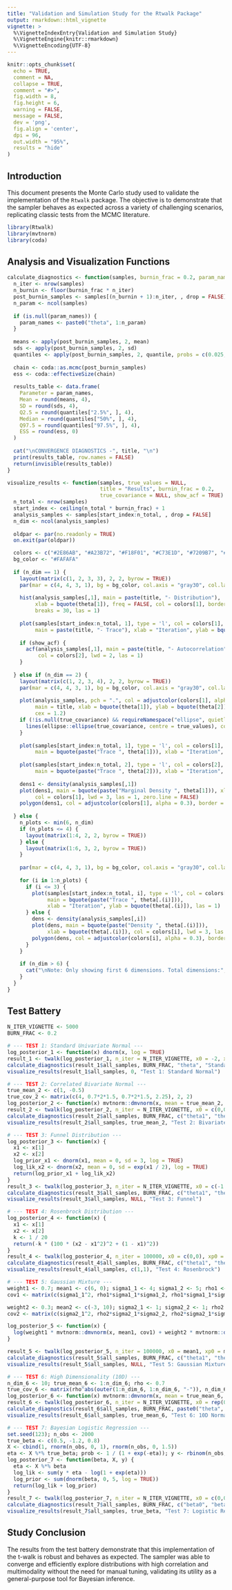 ---
title: "Validation and Simulation Study for the Rtwalk Package"
output: rmarkdown::html_vignette
vignette: >
  %\VignetteIndexEntry{Validation and Simulation Study}
  %\VignetteEngine{knitr::rmarkdown}
  %\VignetteEncoding{UTF-8}
---

```{r, include = FALSE}
knitr::opts_chunk$set(
  echo = TRUE, 
  comment = NA,   
  collapse = TRUE,
  comment = "#>",
  fig.width = 8,
  fig.height = 6,
  warning = FALSE,
  message = FALSE,
  dev = 'png',      
  fig.align = 'center', 
  dpi = 96,     
  out.width = "95%",
  results = "hide"
)
```

## Introduction

This document presents the Monte Carlo study used to validate the implementation of the `Rtwalk` package. The objective is to demonstrate that the sampler behaves as expected across a variety of challenging scenarios, replicating classic tests from the MCMC literature.

```{r setup, message=FALSE, warning=FALSE}
library(Rtwalk)
library(mvtnorm)
library(coda)
```

## Analysis and Visualization Functions

```{r analysis-functions}
calculate_diagnostics <- function(samples, burnin_frac = 0.2, param_names = NULL, title = "") {
  n_iter <- nrow(samples)
  n_burnin <- floor(burnin_frac * n_iter)
  post_burnin_samples <- samples[(n_burnin + 1):n_iter, , drop = FALSE]
  n_param <- ncol(samples)
  
  if (is.null(param_names)) {
    param_names <- paste0("theta", 1:n_param)
  }
  
  means <- apply(post_burnin_samples, 2, mean)
  sds <- apply(post_burnin_samples, 2, sd)
  quantiles <- apply(post_burnin_samples, 2, quantile, probs = c(0.025, 0.5, 0.975))
  
  chain <- coda::as.mcmc(post_burnin_samples)
  ess <- coda::effectiveSize(chain)
  
  results_table <- data.frame(
    Parameter = param_names, 
    Mean = round(means, 4), 
    SD = round(sds, 4),
    Q2.5 = round(quantiles["2.5%", ], 4), 
    Median = round(quantiles["50%", ], 4),
    Q97.5 = round(quantiles["97.5%", ], 4), 
    ESS = round(ess, 0)
  )
  
  cat("\nCONVERGENCE DIAGNOSTICS -", title, "\n")
  print(results_table, row.names = FALSE)
  return(invisible(results_table))
}

visualize_results <- function(samples, true_values = NULL,
                              title = "Results", burnin_frac = 0.2,
                              true_covariance = NULL, show_acf = TRUE) {
  n_total <- nrow(samples)
  start_index <- ceiling(n_total * burnin_frac) + 1
  analysis_samples <- samples[start_index:n_total, , drop = FALSE]
  n_dim <- ncol(analysis_samples)
  
  oldpar <- par(no.readonly = TRUE)
  on.exit(par(oldpar))

  colors <- c("#2E86AB", "#A23B72", "#F18F01", "#C73E1D", "#7209B7", "#2F9599")
  bg_color <- "#FAFAFA"
  
  if (n_dim == 1) {
    layout(matrix(c(1, 2, 3, 3), 2, 2, byrow = TRUE))
    par(mar = c(4, 4, 3, 1), bg = bg_color, col.axis = "gray30", col.lab = "gray30", col.main = "gray20")
    
    hist(analysis_samples[,1], main = paste(title, "- Distribution"), 
         xlab = bquote(theta[1]), freq = FALSE, col = colors[1], border = "white", 
         breaks = 30, las = 1)
    
    plot(samples[start_index:n_total, 1], type = 'l', col = colors[1], lwd = 0.8,
         main = paste(title, "- Trace"), xlab = "Iteration", ylab = bquote(theta[1]), las = 1)
    
    if (show_acf) {
      acf(analysis_samples[,1], main = paste(title, "- Autocorrelation"), 
          col = colors[2], lwd = 2, las = 1)
    }
    
  } else if (n_dim == 2) {
    layout(matrix(c(1, 2, 3, 4), 2, 2, byrow = TRUE))
    par(mar = c(4, 4, 3, 1), bg = bg_color, col.axis = "gray30", col.lab = "gray30", col.main = "gray20")
    
    plot(analysis_samples, pch = ".", col = adjustcolor(colors[1], alpha = 0.6), 
         main = title, xlab = bquote(theta[1]), ylab = bquote(theta[2]), las = 1,
         cex = 1.2)
    if (!is.null(true_covariance) && requireNamespace("ellipse", quietly = TRUE)) {
      lines(ellipse::ellipse(true_covariance, centre = true_values), col = colors[2], lwd = 2)
    }
    
    plot(samples[start_index:n_total, 1], type = 'l', col = colors[1], lwd = 0.8,
         main = bquote(paste("Trace ", theta[1])), xlab = "Iteration", ylab = bquote(theta[1]), las = 1)
    
    plot(samples[start_index:n_total, 2], type = 'l', col = colors[2], lwd = 0.8,
         main = bquote(paste("Trace ", theta[2])), xlab = "Iteration", ylab = bquote(theta[2]), las = 1)
    
    dens1 <- density(analysis_samples[,1])
    plot(dens1, main = bquote(paste("Marginal Density ", theta[1])), xlab = bquote(theta[1]), 
         col = colors[1], lwd = 3, las = 1, zero.line = FALSE)
    polygon(dens1, col = adjustcolor(colors[1], alpha = 0.3), border = NA)
    
  } else {
    n_plots <- min(6, n_dim)
    if (n_plots <= 4) {
      layout(matrix(1:4, 2, 2, byrow = TRUE))
    } else {
      layout(matrix(1:6, 3, 2, byrow = TRUE))
    }
    
    par(mar = c(4, 4, 3, 1), bg = bg_color, col.axis = "gray30", col.lab = "gray30", col.main = "gray20")
    
    for (i in 1:n_plots) {
      if (i <= 3) {
        plot(samples[start_index:n_total, i], type = 'l', col = colors[i], lwd = 0.8,
             main = bquote(paste("Trace ", theta[.(i)])), 
             xlab = "Iteration", ylab = bquote(theta[.(i)]), las = 1)
      } else {
        dens <- density(analysis_samples[,i])
        plot(dens, main = bquote(paste("Density ", theta[.(i)])), 
             xlab = bquote(theta[.(i)]), col = colors[i], lwd = 3, las = 1, zero.line = FALSE)
        polygon(dens, col = adjustcolor(colors[i], alpha = 0.3), border = NA)
      }
    }
    
    if (n_dim > 6) {
      cat("\nNote: Only showing first 6 dimensions. Total dimensions:", n_dim, "\n")
    }
  }
}
```

## Test Battery

```{r, eval=TRUE, cache=FALSE}
N_ITER_VIGNETTE <- 5000
BURN_FRAC <- 0.2

# --- TEST 1: Standard Univariate Normal ---
log_posterior_1 <- function(x) dnorm(x, log = TRUE)
result_1 <- twalk(log_posterior_1, n_iter = N_ITER_VIGNETTE, x0 = -2, xp0 = 2)
calculate_diagnostics(result_1$all_samples, BURN_FRAC, "theta", "Standard Normal")
visualize_results(result_1$all_samples, 0, "Test 1: Standard Normal")

# --- TEST 2: Correlated Bivariate Normal ---
true_mean_2 <- c(1, -0.5)
true_cov_2 <- matrix(c(4, 0.7*2*1.5, 0.7*2*1.5, 2.25), 2, 2)
log_posterior_2 <- function(x) mvtnorm::dmvnorm(x, mean = true_mean_2, sigma = true_cov_2, log = TRUE)
result_2 <- twalk(log_posterior_2, n_iter = N_ITER_VIGNETTE, x0 = c(0,0), xp0 = c(2,-1))
calculate_diagnostics(result_2$all_samples, BURN_FRAC, c("theta1", "theta2"), "Bivariate Normal")
visualize_results(result_2$all_samples, true_mean_2, "Test 2: Bivariate Normal", true_covariance = true_cov_2)

# --- TEST 3: Funnel Distribution ---
log_posterior_3 <- function(x) {
  x1 <- x[1]
  x2 <- x[2]
  log_prior_x1 <- dnorm(x1, mean = 0, sd = 3, log = TRUE)
  log_lik_x2 <- dnorm(x2, mean = 0, sd = exp(x1 / 2), log = TRUE)
  return(log_prior_x1 + log_lik_x2)
}
result_3 <- twalk(log_posterior_3, n_iter = N_ITER_VIGNETTE, x0 = c(-1.5, -0.2), xp0 = c(1.5, -0.2))
calculate_diagnostics(result_3$all_samples, BURN_FRAC, c("theta1", "theta2"), "Funnel")
visualize_results(result_3$all_samples, NULL, "Test 3: Funnel")

# --- TEST 4: Rosenbrock Distribution ---
log_posterior_4 <- function(x) {
  x1 <- x[1]
  x2 <- x[2]
  k <- 1 / 20 
  return(-k * (100 * (x2 - x1^2)^2 + (1 - x1)^2))
}
result_4 <- twalk(log_posterior_4, n_iter = 100000, x0 = c(0,0), xp0 = c(-1,1))
calculate_diagnostics(result_4$all_samples, BURN_FRAC, c("theta1", "theta2"), "Rosenbrock")
visualize_results(result_4$all_samples, c(1,1), "Test 4: Rosenbrock")

# --- TEST 5: Gaussian Mixture ---
weight1 <- 0.7; mean1 <- c(6, 0); sigma1_1 <- 4; sigma1_2 <- 5; rho1 <- 0.8
cov1 <- matrix(c(sigma1_1^2, rho1*sigma1_1*sigma1_2, rho1*sigma1_1*sigma1_2, sigma1_2^2), nrow=2)

weight2 <- 0.3; mean2 <- c(-3, 10); sigma2_1 <- 1; sigma2_2 <- 1; rho2 <- 0.1
cov2 <- matrix(c(sigma2_1^2, rho2*sigma2_1*sigma2_2, rho2*sigma2_1*sigma2_2, sigma2_2^2), nrow=2)

log_posterior_5 <- function(x) {
  log(weight1 * mvtnorm::dmvnorm(x, mean1, cov1) + weight2 * mvtnorm::dmvnorm(x, mean2, cov2))
}

result_5 <- twalk(log_posterior_5, n_iter = 100000, x0 = mean1, xp0 = mean2)
calculate_diagnostics(result_5$all_samples, BURN_FRAC, c("theta1", "theta2"), "Gaussian Mixture")
visualize_results(result_5$all_samples, NULL, "Test 5: Gaussian Mixture")

# --- TEST 6: High Dimensionality (10D) ---
n_dim_6 <- 10; true_mean_6 <- 1:n_dim_6; rho <- 0.7
true_cov_6 <- matrix(rho^abs(outer(1:n_dim_6, 1:n_dim_6, "-")), n_dim_6, n_dim_6)
log_posterior_6 <- function(x) mvtnorm::dmvnorm(x, mean = true_mean_6, sigma = true_cov_6, log = TRUE)
result_6 <- twalk(log_posterior_6, n_iter = N_ITER_VIGNETTE, x0 = rep(0, n_dim_6), xp0 = rep(2, n_dim_6))
calculate_diagnostics(result_6$all_samples, BURN_FRAC, paste0("theta", 1:n_dim_6), "10D Normal")
visualize_results(result_6$all_samples, true_mean_6, "Test 6: 10D Normal")

# --- TEST 7: Bayesian Logistic Regression ---
set.seed(123); n_obs <- 2000
true_beta <- c(0.5, -1.2, 0.8)
X <- cbind(1, rnorm(n_obs, 0, 1), rnorm(n_obs, 0, 1.5))
eta <- X %*% true_beta; prob <- 1 / (1 + exp(-eta)); y <- rbinom(n_obs, 1, prob)
log_posterior_7 <- function(beta, X, y) { 
  eta <- X %*% beta
  log_lik <- sum(y * eta - log(1 + exp(eta)))
  log_prior <- sum(dnorm(beta, 0, 5, log = TRUE))
  return(log_lik + log_prior) 
}
result_7 <- twalk(log_posterior_7, n_iter = N_ITER_VIGNETTE, x0 = c(0,0,0), xp0 = c(0.2,-0.2,0.1), X = X, y = y)
calculate_diagnostics(result_7$all_samples, BURN_FRAC, c("beta0", "beta1", "beta2"), "Logistic Regression")
visualize_results(result_7$all_samples, true_beta, "Test 7: Logistic Regression")
```

## Study Conclusion

The results from the test battery demonstrate that this implementation of the t-walk is robust and behaves as expected. The sampler was able to converge and efficiently explore distributions with high correlation and multimodality without the need for manual tuning, validating its utility as a general-purpose tool for Bayesian inference.
